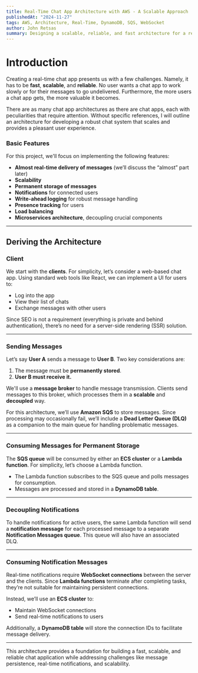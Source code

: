 ```yaml
---
title: Real-Time Chat App Architecture with AWS - A Scalable Approach  
publishedAt: "2024-11-27"  
tags: AWS, Architecture, Real-Time, DynamoDB, SQS, WebSocket  
author: John Retsas  
summary: Designing a scalable, reliable, and fast architecture for a real-time chat application using AWS services such as SQS, DynamoDB, and ECS.
---
```


# Introduction

Creating a real-time chat app presents us with a few challenges. Namely, it has to be **fast**, **scalable**, and **reliable**. No user wants a chat app to work slowly or for their messages to go undelivered. Furthermore, the more users a chat app gets, the more valuable it becomes. 

There are as many chat app architectures as there are chat apps, each with peculiarities that require attention. Without specific references, I will outline an architecture for developing a robust chat system that scales and provides a pleasant user experience.

### Basic Features

For this project, we'll focus on implementing the following features:

- **Almost real-time delivery of messages** (we’ll discuss the “almost” part later)
- **Scalability**
- **Permanent storage of messages**
- **Notifications** for connected users
- **Write-ahead logging** for robust message handling
- **Presence tracking** for users
- **Load balancing**
- **Microservices architecture**, decoupling crucial components

---

## Deriving the Architecture

### Client

We start with the **clients**. For simplicity, let’s consider a web-based chat app. Using standard web tools like React, we can implement a UI for users to:

- Log into the app
- View their list of chats
- Exchange messages with other users

Since SEO is not a requirement (everything is private and behind authentication), there’s no need for a server-side rendering (SSR) solution.

---

### Sending Messages

Let’s say **User A** sends a message to **User B**. Two key considerations are:

1. The message must be **permanently stored**.
2. **User B must receive it.**

We'll use a **message broker** to handle message transmission. Clients send messages to this broker, which processes them in a **scalable** and **decoupled** way. 

For this architecture, we’ll use **Amazon SQS** to store messages. Since processing may occasionally fail, we’ll include a **Dead Letter Queue (DLQ)** as a companion to the main queue for handling problematic messages.

---

### Consuming Messages for Permanent Storage

The **SQS queue** will be consumed by either an **ECS cluster** or a **Lambda function**. For simplicity, let’s choose a Lambda function. 

- The Lambda function subscribes to the SQS queue and polls messages for consumption.
- Messages are processed and stored in a **DynamoDB table**.

---

### Decoupling Notifications

To handle notifications for active users, the same Lambda function will send a **notification message** for each processed message to a separate **Notification Messages queue**. This queue will also have an associated DLQ.

---

### Consuming Notification Messages

Real-time notifications require **WebSocket connections** between the server and the clients. Since **Lambda functions** terminate after completing tasks, they’re not suitable for maintaining persistent connections.

Instead, we’ll use an **ECS cluster** to:

- Maintain WebSocket connections
- Send real-time notifications to users

Additionally, a **DynamoDB table** will store the connection IDs to facilitate message delivery.

---

This architecture provides a foundation for building a fast, scalable, and reliable chat application while addressing challenges like message persistence, real-time notifications, and scalability.
